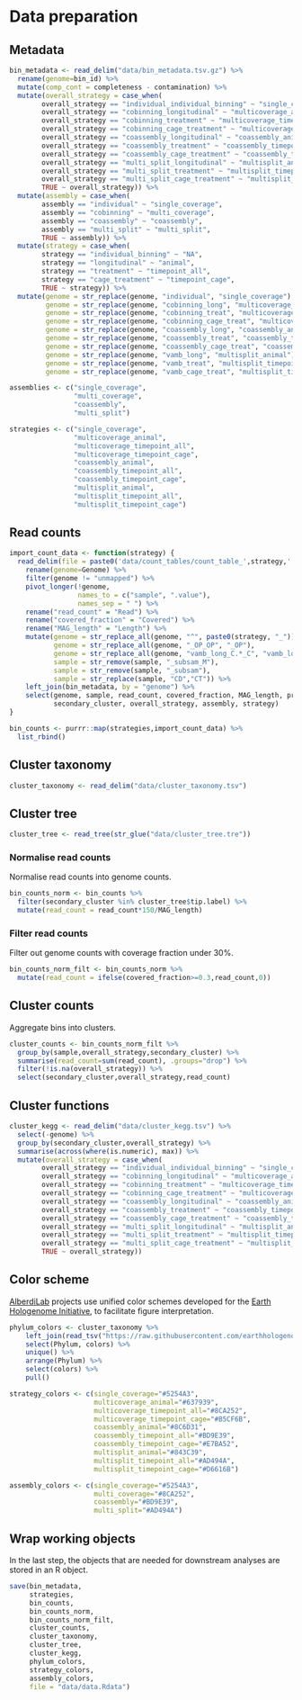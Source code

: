 # Data preparation

## Metadata

```r
bin_metadata <- read_delim("data/bin_metadata.tsv.gz") %>%
  rename(genome=bin_id) %>%
  mutate(comp_cont = completeness - contamination) %>%
  mutate(overall_strategy = case_when(
        overall_strategy == "individual_individual_binning" ~ "single_coverage",
        overall_strategy == "cobinning_longitudinal" ~ "multicoverage_animal",
        overall_strategy == "cobinning_treatment" ~ "multicoverage_timepoint_all",
        overall_strategy == "cobinning_cage_treatment" ~ "multicoverage_timepoint_cage",
        overall_strategy == "coassembly_longitudinal" ~ "coassembly_animal",
        overall_strategy == "coassembly_treatment" ~ "coassembly_timepoint_all",
        overall_strategy == "coassembly_cage_treatment" ~ "coassembly_timepoint_cage",
        overall_strategy == "multi_split_longitudinal" ~ "multisplit_animal",
        overall_strategy == "multi_split_treatment" ~ "multisplit_timepoint_all",
        overall_strategy == "multi_split_cage_treatment" ~ "multisplit_timepoint_cage",
        TRUE ~ overall_strategy)) %>%
  mutate(assembly = case_when(
        assembly == "individual" ~ "single_coverage",
        assembly == "cobinning" ~ "multi_coverage",
        assembly == "coassembly" ~ "coassembly",
        assembly == "multi_split" ~ "multi_split",
        TRUE ~ assembly)) %>%
  mutate(strategy = case_when(
        strategy == "individual_binning" ~ "NA",
        strategy == "longitudinal" ~ "animal",
        strategy == "treatment" ~ "timepoint_all",
        strategy == "cage_treatment" ~ "timepoint_cage",
        TRUE ~ strategy)) %>%
  mutate(genome = str_replace(genome, "individual", "single_coverage"),
         genome = str_replace(genome, "cobinning_long", "multicoverage_animal"),
         genome = str_replace(genome, "cobinning_treat", "multicoverage_timepoint_all"),
         genome = str_replace(genome, "cobinning_cage_treat", "multicoverage_timepoint_cage"),
         genome = str_replace(genome, "coassembly_long", "coassembly_animal"),
         genome = str_replace(genome, "coassembly_treat", "coassembly_timepoint_all"),
         genome = str_replace(genome, "coassembly_cage_treat", "coassembly_timepoint_cage"),
         genome = str_replace(genome, "vamb_long", "multisplit_animal"),
         genome = str_replace(genome, "vamb_treat", "multisplit_timepoint_all"),
         genome = str_replace(genome, "vamb_cage_treat", "multisplit_timepoint_cage"))

assemblies <- c("single_coverage",
                "multi_coverage",
                "coassembly",
                "multi_split")

strategies <- c("single_coverage",
                "multicoverage_animal",
                "multicoverage_timepoint_all",
                "multicoverage_timepoint_cage",
                "coassembly_animal",
                "coassembly_timepoint_all",
                "coassembly_timepoint_cage",
                "multisplit_animal",
                "multisplit_timepoint_all",
                "multisplit_timepoint_cage")
```

## Read counts

```r
import_count_data <- function(strategy) {
  read_delim(file = paste0('data/count_tables/count_table_',strategy,'.tsv.gz')) %>%
    rename(genome=Genome) %>%
    filter(genome != "unmapped") %>%
    pivot_longer(!genome,
                 names_to = c("sample", ".value"),
                 names_sep = " ") %>%
    rename("read_count" = "Read") %>%
    rename("covered_fraction" = "Covered") %>%
    rename("MAG_length" = "Length") %>%
    mutate(genome = str_replace_all(genome, "^", paste0(strategy, "_")),
           genome = str_replace_all(genome, "_OP_OP", "_OP"),
           genome = str_replace_all(genome, "vamb_long_C.*_C", "vamb_long_C"),
           sample = str_remove(sample, "_subsam_M"),
           sample = str_remove(sample, "_subsam"),
           sample = str_replace(sample, "CD","CT")) %>%
    left_join(bin_metadata, by = "genome") %>%
    select(genome, sample, read_count, covered_fraction, MAG_length, primary_cluster, 
           secondary_cluster, overall_strategy, assembly, strategy)
}

bin_counts <- purrr::map(strategies,import_count_data) %>%
  list_rbind()
```

## Cluster taxonomy

```r
cluster_taxonomy <- read_delim("data/cluster_taxonomy.tsv")
```

## Cluster tree

```r
cluster_tree <- read_tree(str_glue("data/cluster_tree.tre"))
```

### Normalise read counts

Normalise read counts into genome counts.

```r
bin_counts_norm <- bin_counts %>%
  filter(secondary_cluster %in% cluster_tree$tip.label) %>%
  mutate(read_count = read_count*150/MAG_length)
```

### Filter read counts

Filter out genome counts with coverage fraction under 30%.

```r
bin_counts_norm_filt <- bin_counts_norm %>%
  mutate(read_count = ifelse(covered_fraction>=0.3,read_count,0))
```

## Cluster counts

Aggregate bins into clusters.

```r
cluster_counts <- bin_counts_norm_filt %>%
  group_by(sample,overall_strategy,secondary_cluster) %>%
  summarise(read_count=sum(read_count), .groups="drop") %>%
  filter(!is.na(overall_strategy)) %>%
  select(secondary_cluster,overall_strategy,read_count)
```

## Cluster functions

```r
cluster_kegg <- read_delim("data/cluster_kegg.tsv") %>%
  select(-genome) %>%
  group_by(secondary_cluster,overall_strategy) %>%
  summarise(across(where(is.numeric), max)) %>%
  mutate(overall_strategy = case_when(
        overall_strategy == "individual_individual_binning" ~ "single_coverage",
        overall_strategy == "cobinning_longitudinal" ~ "multicoverage_animal",
        overall_strategy == "cobinning_treatment" ~ "multicoverage_timepoint_all",
        overall_strategy == "cobinning_cage_treatment" ~ "multicoverage_timepoint_cage",
        overall_strategy == "coassembly_longitudinal" ~ "coassembly_animal",
        overall_strategy == "coassembly_treatment" ~ "coassembly_timepoint_all",
        overall_strategy == "coassembly_cage_treatment" ~ "coassembly_timepoint_cage",
        overall_strategy == "multi_split_longitudinal" ~ "multisplit_animal",
        overall_strategy == "multi_split_treatment" ~ "multisplit_timepoint_all",
        overall_strategy == "multi_split_cage_treatment" ~ "multisplit_timepoint_cage",
        TRUE ~ overall_strategy))
```

## Color scheme

[AlberdiLab](www.alberdilab.dk) projects use unified color schemes developed for the [Earth Hologenome Initiative](www.earthhologenome.org), to facilitate figure interpretation.

```r
phylum_colors <- cluster_taxonomy %>%
    left_join(read_tsv("https://raw.githubusercontent.com/earthhologenome/EHI_taxonomy_colour/main/ehi_phylum_colors.tsv") %>% mutate(phylum=gsub("p__","",phylum)), by=join_by(Phylum == phylum)) %>%
    select(Phylum, colors) %>%
    unique() %>%
    arrange(Phylum) %>%
    select(colors) %>%
    pull()
```

```r
strategy_colors <- c(single_coverage="#5254A3",
                     multicoverage_animal="#637939",
                     multicoverage_timepoint_all="#8CA252",
                     multicoverage_timepoint_cage="#B5CF6B",
                     coassembly_animal="#8C6D31",
                     coassembly_timepoint_all="#BD9E39",
                     coassembly_timepoint_cage="#E7BA52",
                     multisplit_animal="#843C39",
                     multisplit_timepoint_all="#AD494A",
                     multisplit_timepoint_cage="#D6616B")
```

```r
assembly_colors <- c(single_coverage="#5254A3",
                     multi_coverage="#8CA252",
                     coassembly="#BD9E39",
                     multi_split="#AD494A")
```

## Wrap working objects
In the last step, the objects that are needed for downstream analyses are stored in an R object.

```r
save(bin_metadata,
     strategies,
     bin_counts, 
     bin_counts_norm, 
     bin_counts_norm_filt, 
     cluster_counts, 
     cluster_taxonomy,
     cluster_tree,
     cluster_kegg,
     phylum_colors,
     strategy_colors,
     assembly_colors,
     file = "data/data.Rdata")
```
